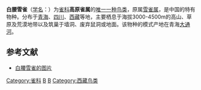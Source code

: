 {{Speciesbox
| image = White-rumped_Snowfinch_north_Sikkim_India_15.10.2019.jpg
| image_caption = 
| status = LC
| status_system = IUCN3.1
| status_ref = <ref name=IUCN>{{cite iucn|url=https://www.iucnredlist.org/details/22718330/0 |title=''Onychostruthus taczanowskii'' |author=BirdLife International |author-link=BirdLife International |year=2012 |access-date=26 November 2013|ref=harv}}</ref>
| parent_authority = [[Charles_Wallace_Richmond|Richmond]], 1917
| taxon = Onychostruthus taczanowskii
| authority = ([[Nikolai_Przhevalsky|Przewalski]], 1876)
| synonyms = * ''Montifringilla taczanowskii''
}}

'''白腰雪雀'''（[[学名|学名]]：{{lang|la|''Onychostruthus taczanowskii''}}）为[[雀科|雀科]]'''高原雀属'''的[[单型|唯一一种]][[鸟类|鸟类]]，原属[[雪雀属|雪雀属]]，是中国的特有物种。分布于[[青海|青海]]、[[四川|四川]]、[[西藏|西藏]]等地，主要栖息于海拔3000-4500m的高山、草原及荒漠地带以及筑巢于墙洞、废弃鼠洞或地面。该物种的模式产地在青海[[大通河|大通河]]。

== 参考文献 ==
{{reflist}}
* [https://pic.birdnet.cn/atlas//202010/18/170254orrj78lflyilrrqy.jpg 白腰雪雀的图片] {{Wayback|url=https://pic.birdnet.cn/atlas//202010/18/170254orrj78lflyilrrqy.jpg |date=20201119135820 }}
{{Passeridae}}
{{Taxonbar|from=Q27075719}}

[[Category:雀科|Category:雀科]]
[[Category:1876年描述的鸟类|B]]
[[Category:中國特有鳥類|B]]
[[Category:西藏鸟类|Category:西藏鸟类]]
